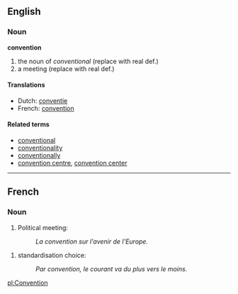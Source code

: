 ==English==
===Noun===
'''convention'''

# the noun of ''conventional'' (replace with real def.)
# a meeting (replace with real def.)

====Translations====
*Dutch: [[conventie]]
*French: [[convention]]

====Related terms====
*[[conventional]]
*[[conventionality]]
*[[conventionally]]
*[[convention centre]], [[convention center]]

----

==French==

===Noun===
# Political meeting:
#: ''La convention sur l'avenir de l'Europe.''
<!-- [[convention]]-->

# standardisation choice:
#: ''Par convention, le courant va du plus vers le moins.''

[[pl:Convention]]